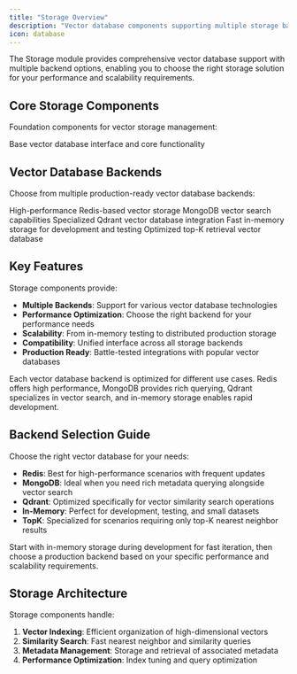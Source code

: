 ```yaml
---
title: "Storage Overview"
description: "Vector database components supporting multiple storage backends including Redis, MongoDB, Qdrant, and in-memory options"
icon: database
---
```


The Storage module provides comprehensive vector database support with multiple backend options, enabling you to choose the right storage solution for your performance and scalability requirements.

## Core Storage Components

Foundation components for vector storage management:

<CardGroup cols={1}>
  <Card 
    title="Vector Database" 
    icon="database" 
    href="/reference/dsl/storage/vector_database"
  >
    Base vector database interface and core functionality
  </Card>
</CardGroup>

## Vector Database Backends

Choose from multiple production-ready vector database backends:

<CardGroup cols={2}>
  <Card 
    title="Redis Vector Database" 
    icon="memory" 
    href="/reference/dsl/storage/redis_vector_database"
  >
    High-performance Redis-based vector storage
  </Card>
  <Card 
    title="MongoDB Vector Database" 
    icon="leaf" 
    href="/reference/dsl/storage/mongo_db_vector_database"
  >
    MongoDB vector search capabilities
  </Card>
  <Card 
    title="Qdrant Vector Database" 
    icon="vector-square" 
    href="/reference/dsl/storage/qdrant_vector_database"
  >
    Specialized Qdrant vector database integration
  </Card>
  <Card 
    title="In Memory Vector Database" 
    icon="microchip" 
    href="/reference/dsl/storage/in_memory_vector_database"
  >
    Fast in-memory storage for development and testing
  </Card>
</CardGroup>

<CardGroup cols={1}>
  <Card 
    title="TopK Vector Database" 
    icon="ranking-star" 
    href="/reference/dsl/storage/topk_vector_database"
  >
    Optimized top-K retrieval vector database
  </Card>
</CardGroup>

## Key Features

Storage components provide:

- **Multiple Backends**: Support for various vector database technologies
- **Performance Optimization**: Choose the right backend for your performance needs
- **Scalability**: From in-memory testing to distributed production storage
- **Compatibility**: Unified interface across all storage backends
- **Production Ready**: Battle-tested integrations with popular vector databases

<Info>
Each vector database backend is optimized for different use cases. Redis offers high performance, MongoDB provides rich querying, Qdrant specializes in vector search, and in-memory storage enables rapid development.
</Info>

## Backend Selection Guide

Choose the right vector database for your needs:

- **Redis**: Best for high-performance scenarios with frequent updates
- **MongoDB**: Ideal when you need rich metadata querying alongside vector search
- **Qdrant**: Optimized specifically for vector similarity search operations
- **In-Memory**: Perfect for development, testing, and small datasets
- **TopK**: Specialized for scenarios requiring only top-K nearest neighbor results

<Tip>
Start with in-memory storage during development for fast iteration, then choose a production backend based on your specific performance and scalability requirements.
</Tip>

## Storage Architecture

Storage components handle:

1. **Vector Indexing**: Efficient organization of high-dimensional vectors
2. **Similarity Search**: Fast nearest neighbor and similarity queries
3. **Metadata Management**: Storage and retrieval of associated metadata
4. **Performance Optimization**: Index tuning and query optimization 